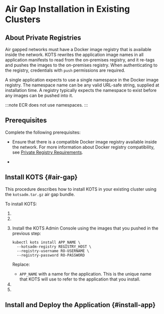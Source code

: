 
# Air Gap Installation in Existing Clusters

<IntroExisting/>

<IntroAirGap/>

## About Private Registries

Air gapped networks must have a Docker image registry that is available inside the network. KOTS rewrites the application image names in all application manifests to read from the on-premises registry, and it re-tags and pushes the images to the on-premises registry. When authenticating to the registry, credentials with `push` permissions are required.

A single application expects to use a single namespace in the Docker image registry. The namespace name can be any valid URL-safe string, supplied at installation time. A registry typically expects the namespace to exist before any images can be pushed into it.

:::note
ECR does not use namespaces.
:::

## Prerequisites

Complete the following prerequisites:

<PrereqsExistingCluster/>

* Ensure that there is a compatible Docker image registry available inside the network. For more information about Docker registry compatibility, see [Private Registry Requirements](/enterprise/installing-general-requirements#private-registry-requirements).

<AirGapBundle/>

<LicenseFile/>

* <DownloadKotsBundle/>

## Install KOTS {#air-gap}

This procedure describes how to install KOTS in your existing cluster using the `kotsadm.tar.gz` air gap bundle.

<KotsAbout/>

To install KOTS:

1. <InstallKotsCliAirGap/>

    <KotsVersionMatch/>

1. <PushKotsImages/>

1. Install the KOTS Admin Console using the images that you pushed in the previous step:

   ```shell
   kubectl kots install APP_NAME \
     --kotsadm-registry REGISTRY_HOST \
     --registry-username RO-USERNAME \
     --registry-password RO-PASSWORD
   ```

   Replace:

    * `APP_NAME` with a name for the application. This is the unique name that KOTS will use to refer to the application that you install.
    <PlaceholderRoCreds/>

1. <InstallCommandPrompts/>

1. <ContinueToInstall/>    

## Install and Deploy the Application {#install-app}    

<AppInstallIntroAirGap/>

<InstallApp/>